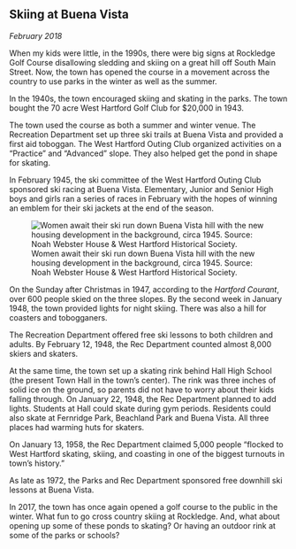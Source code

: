 ## Skiing at Buena Vista {-}

*February 2018*

When my kids were little, in the 1990s, there were big signs at Rockledge Golf Course disallowing sledding and skiing on a great hill off South Main Street. Now, the town has opened the course in a movement across the country to use parks in the winter as well as the summer.

In the 1940s, the town encouraged skiing and skating in the parks. The town bought the 70 acre West Hartford Golf Club for $20,000 in 1943.

The town used the course as both a summer and winter venue. The Recreation Department set up three ski trails at Buena Vista and provided a first aid toboggan. The West Hartford Outing Club organized activities on a “Practice” and “Advanced” slope. They also helped get the pond in shape for skating.

In February 1945, the ski committee of the West Hartford Outing Club sponsored ski racing at Buena Vista. Elementary, Junior and Senior High boys and girls ran a series of races in February with the hopes of winning an emblem for their ski jackets at the end of the season.

![Women await their ski run down Buena Vista hill with the new housing development in the background, circa 1945. Source: Noah Webster House & West Hartford Historical Society.](images/09-skiing-web.jpg)

On the Sunday after Christmas in 1947, according to the *Hartford Courant*, over 600 people skied on the three slopes. By the second week in January 1948, the town provided lights for night skiing. There was also a hill for coasters and tobogganers.

The Recreation Department offered free ski lessons to both children and adults. By February 12, 1948, the Rec Department counted almost 8,000 skiers and skaters.

At the same time, the town set up a skating rink behind Hall High School (the present Town Hall in the town’s center). The rink was three inches of solid ice on the ground, so parents did not have to worry about their kids falling through. On January 22, 1948, the Rec Department planned to add lights. Students at Hall could skate during gym periods. Residents could also skate at Fernridge Park, Beachland Park and Buena Vista. All three places had warming huts for skaters.

On January 13, 1958, the Rec Department claimed 5,000 people “flocked to West Hartford skating, skiing, and coasting in one of the biggest turnouts in town’s history.”

As late as 1972, the Parks and Rec Department sponsored free downhill ski lessons at Buena Vista.

In 2017, the town has once again opened a golf course to the public in the winter. What fun to go cross country skiing at Rockledge. And, what about opening up some of these ponds to skating? Or having an outdoor rink at some of the parks or schools?
